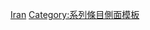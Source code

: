 {{Sidebar with collapsible lists
| name = 伊朗历史
| bodyclass = plainlist

| title = {{region history sidebar title
  | country = 伊朗
  | image = [[File:Persepolis 24.11.2009 11-12-14.jpg|200px]]
  }}

| listtitlestyle = background:#eee;text-align:center;

| list1title = [[波斯神话|神话时期]]
| list1 =
* [[俾什达迪王朝]]
* {{tsl|en|Kayanian dynasty|凯扬王朝 }}

| list2title = [[伊朗歷史#史前時期|远古时期]]
| list2 =
* {{le|伊朗史前時代|Prehistory of Iran}} <small>（古代–前40世纪）</small>
* {{le|庫拉-阿拉克文化|Kura–Araxes culture}} <small>（前34世纪–前20世纪）</small>
* [[原始埃蘭]] <small>（前32世纪–前27世纪）</small>
* {{le|吉羅夫特文化|Kura–Araxes culture}} <small>（約前31世纪–前22世纪）</small>
* [[埃蘭]] <small>（前27世纪－前539年）</small>
* [[阿卡德帝国]] <small>（前24世纪–前2150年）</small>
* {{le|卢卢比人|Lullubi|卢卢比文化}} <small>（約前23世纪–前700年）</small>
* [[加喜特人]] <small>（約前15世纪–前1155年）</small>
* [[新亚述帝国]] <small>（前911–前609年）</small>
* [[烏拉爾圖]] <small>（前860–前590年）</small>
* [[曼努亞人]] <small>（前850–前616年）</small>

| list3title = [[伊朗歷史#古典時期|帝国时期]]
| list3 =
* [[米底王国|米底帝国]] <small>（前678－前550年）</small>
* [[斯基泰人|斯基泰王国]] <small>（前652–前625年）</small>
* {{le|泰斯埤德|Teispids|安沙尼特王國}} <small>（約前635–前550年）</small>
* [[新巴比倫帝國]] <small>（前626－前539年）</small>
* [[阿契美尼德帝國]] <small>（前550－前330年）</small>
* [[亞美尼亞王國]] <small>（前331－428年）</small>
* [[阿特羅帕特尼王國]] <small>（约前323年–226年)</small>
* {{le|卡帕多细亚王国|Kingdom of Cappadocia|-{zh-tw:卡帕多奇亞;zh-hk:卡帕多西亞;zh-cn:卡帕多细亚;}-王國}} <small>（约前320－17年）</small>
* [[塞琉古帝国]] <small>（前312－前63年）</small>
* [[本都王国]] <small>（前281－前62年）</small>
* {{le|弗拉塔拉卡|Frataraka}} <small>（前3世紀－前132年）</small>
* [[安息帝國]] <small>（前247－224年）</small>
* {{le|埃利邁斯|Elymais}} <small>（前147－224年）</small>
* {{le|卡剌肯涅|Characene}} <small>（前141－222年）</small>
* {{le|波西斯諸王|Kings of Persis}} <small>（前132－224年）</small>
* [[印度-帕提亞王國]] <small>（19－224/5年）</small>
* {{le|帕拉塔拉贾斯|Paratarajas}} <small>（125－300年）</small>
* [[萨珊王朝]] <small>（224－651年）</small>
* {{le|扎米赫里德|Zarmihrids|扎米赫里德王朝}} <small>（6世紀－785年）</small>
* [[卡倫文德王朝]] <small>（550－11世紀）</small>

| list4title = [[伊朗歷史#中世纪伊朗|中世纪时期]]
| list4 =
* <small>[[伊朗的伊斯兰化]]</small>
* [[正统哈里发时期]] <small>（632－661年）</small>
* [[倭马亚王朝]] <small>（661－750年）</small>
* [[阿拔斯王朝]] <small>（750－1258年）</small>
* [[达布亚王朝]] <small>(642–760年)</small>
* [[巴文德王朝]] <small>（651–1349年）</small>
* [[達馬萬德的馬斯穆罕王朝]] <small> (651–760年) </small>
* [[巴杜斯潘王朝]] <small> (665–1598年) </small>
* [[朱斯坦王朝]] <small>(791–11世纪)</small>
* [[北伊朗诸阿里王朝]] <small>（864–14世纪）</small>
* [[塔希爾王朝]] <small>（821－873年）</small>
* [[薩曼王朝]] <small>（819－999年）</small>
* [[薩法爾王朝]] <small>（861－1003年）</small>
* [[古尔王朝]] <small>（約879－1215年）</small>
* [[萨吉王朝]] <small> (889–929年) </small>
* [[萨拉里王朝]] <small> (919–1062年) </small>
* [[齊亞爾王朝]] <small>（930–1090年）</small>
* {{le|巴努伊利亞斯王朝|Banu Ilyas|伊利亞斯王朝}} <small> (932–968年) </small>
* [[白益王朝|-{zh-hans:白益王朝; zh-hant:白益王朝; zh-tw:布維西王朝}-]] <small>（934－1062年）</small>
* {{le|拉瓦迪王朝|Rawadid dynasty}} <small> (955–1070年) </small>
* {{le|哈桑韦赫王朝|Hasanwayhids}} <small> (959–1095年) </small>
* [[加兹尼王朝]] <small>（977－1186年）</small>
* {{le|安纳兹王朝|Annazids}} <small> (990/1–1117年) </small>
* [[卡庫伊德王朝]] <small> (1008-1141年) </small>
* {{le|奈斯爾王朝 (錫斯坦)|Nasrid dynasty (Sistan)|奈斯爾王朝}} <small> (1029-1236年) </small>
* {{le|沙班卡拉|Shabankara}} <small> (1030－1355年) </small>
* [[塞爾柱王朝]] <small>（1037－1194年）</small>
* [[花剌子模帝国]] <small>（1077－1231年）</small>
* [[埃爾迪古茲王朝]] <small> (1135–1225年) </small>
* {{le|亞茲德阿德貝格|Atabegs of Yazd}} <small> (1141–1319年) </small>
* {{le|撒魯爾王朝|Salghurids}} <small> (1148–1282年) </small>
* {{le|哈扎拉斯皮德王朝|Hazaraspids}} <small> (1155–1424年) </small>
* {{le|皮什基尼德王朝|Pishkinid dynasty}} <small> (1155–1231年) </small>
* {{le|霍尔希迪王朝|Khorshidi dynasty}} <small> (1184–1597年) </small>
* [[克爾曼王朝]] <small> (1223–1306年) </small>
* {{le|米哈巴尼德王朝|Mihrabanids}} <small> (1236–1537年) </small>
* [[卡爾提德王朝]] <small>（1244–1396年）</small>
* [[伊兒汗國]] <small>（1256－1335年）</small>
* [[丘拜尼王朝]] <small>（1335－1357年）</small>
* [[莫札法爾王朝]] <small>（1335－1393年）</small>
* [[札剌亦兒王朝]] <small>（1337－1376年）</small>
* {{le|封建騎兵|Sarbadars}} <small> (1337–1376年) </small>
* {{le|因朱|Injuids}} <small> (1335–1357年) </small>
* [[阿弗拉西亞布王朝]] <small> (1349–1504年) </small>
* {{le|瑪拉希王朝|Marashis}} <small> (1359–1596年) </small>
* [[帖木兒帝國]] <small>（1370－1507年）</small>
* {{le|卡奇亞王朝|Kar-Kiya dynasty}} <small> (1370－1592年) </small>
* [[黑羊王朝]] <small>（1406－1468年）</small>
* [[白羊王朝]] <small>（1468－1508年）</small>

| list5title = [[伊朗歷史#近代（1502年-1925年）|近代时期]]
| list5 =
* [[萨非王朝|-{zh-hans:萨非王朝;zh-hant:薩法維王朝}-]] <small>（1501－1736年）</small>
* ([[漢達基王朝]]) <small>（1722–1729年）</small>
* [[阿夫沙尔王朝]] <small>（1736－1796年）</small>
* {{le|塔利什汗國|Talysh Khanate}} <small> (1747－1826年) </small>
* [[桑德王朝]] <small>（1751－1794年）</small>

| list6title = [[伊朗歷史|现代时期]]
| list6 =
* [[卡扎尔王朝]] <small>（1789－1925年）</small>
* [[巴列维王朝|-{zh-hans:巴列维; zh-tw:巴勒維; zh-hant:巴列維;}-王朝]] <small>（1925－1979年）</small>

| list7title = [[伊朗歷史#伊朗革命及伊斯蘭共和國|當代时期]]
| list7 = 
* [[伊朗伊斯蘭革命]] <small>（1979年）</small>
* [[伊朗臨時政府 (1979年)|伊朗臨時政府]] <small>（1979-1980年）</small>
* [[伊朗|伊朗伊斯蘭共和國]] <small>（1980年至今）</small>

| list8title = 相关条目
| list8 = {{startflatlist}}
* [[伊朗名稱|名称]]
* [[伊朗君主列表|帝王]]
* {{le|伊朗國家元首列表|List of heads of state of Iran|國家元首}}
* {{le|伊朗经济历史|Economic history of Iran|经济历史}}
* {{le|伊朗军事历史|Military history of Iran|军事历史}}
* {{le|伊朗战争列表|List of wars involving Iran|战争}}
{{endflatlist}}

|below = {{le|伊朗历史年表|Timeline of Iranian history|年代历史}}<br>{{portal-inline|伊朗|size=tiny}}

}}<noinclude>

{{DEFAULTSORT:{{PAGENAME}}}}
[[Category:各國歷史導航模板|Iran]]
[[Category:伊朗历史导航模板| ]]
[[Category:系列條目側面模板]]
</noinclude>